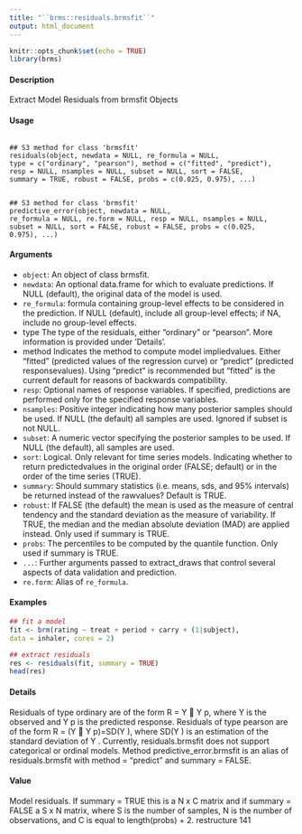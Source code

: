 ```yaml
---
title: "``brms::residuals.brmsfit``"
output: html_document
---
```


```r
knitr::opts_chunk$set(echo = TRUE)
library(brms)
```

#### Description 
Extract Model Residuals from brmsfit Objects

#### Usage
<pre><code>
## S3 method for class 'brmsfit'
residuals(object, newdata = NULL, re_formula = NULL,
type = c("ordinary", "pearson"), method = c("fitted", "predict"),
resp = NULL, nsamples = NULL, subset = NULL, sort = FALSE,
summary = TRUE, robust = FALSE, probs = c(0.025, 0.975), ...)
</code></pre>
<pre><code>
## S3 method for class 'brmsfit'
predictive_error(object, newdata = NULL,
re_formula = NULL, re.form = NULL, resp = NULL, nsamples = NULL,
subset = NULL, sort = FALSE, robust = FALSE, probs = c(0.025,
0.975), ...)
</code></pre>
#### Arguments

* ``object``: An object of class brmsfit.
* ``newdata``: An optional data.frame for which to evaluate predictions. If NULL (default), the
original data of the model is used.
* ``re_formula``: formula containing group-level effects to be considered in the prediction. If NULL (default), include all group-level effects; if NA, include no group-level effects.
* type The type of the residuals, either "ordinary" or "pearson". More information
is provided under ’Details’.
* method Indicates the method to compute model impliedvalues. Either "fitted" (predicted values of the regression curve) or "predict" (predicted responsevalues).
Using "predict" is recommended but "fitted" is the current default for reasons of backwards compatibility.
* `` resp``: Optional names of response variables. If specified, predictions are performed
only for the specified response variables.
* ``nsamples``: Positive integer indicating how many posterior samples should be used. If NULL (the default) all samples are used. Ignored if subset is not NULL.
* ``subset``: A numeric vector specifying the posterior samples to be used. If NULL (the default), all samples are used.
* ``sort``: Logical. Only relevant for time series models. Indicating whether to return predictedvalues in the original order (FALSE; default) or in the order of the time
series (TRUE).
* ``summary``: Should summary statistics (i.e. means, sds, and 95% intervals) be returned instead
of the rawvalues? Default is TRUE.
* ``robust``: If FALSE (the default) the mean is used as the measure of central tendency and the standard deviation as the measure of variability. If TRUE, the median and the
median absolute deviation (MAD) are applied instead. Only used if summary is TRUE.
* ``probs``: The percentiles to be computed by the quantile function. Only used if summary is TRUE.
* `` ... ``: Further arguments passed to extract_draws that control several aspects of data validation and prediction.
* ``re.form``: Alias of ``re_formula``.


#### Examples

```r

## fit a model
fit <- brm(rating ~ treat + period + carry + (1|subject),
data = inhaler, cores = 2)
```

```r
## extract residuals
res <- residuals(fit, summary = TRUE)
head(res)

```
#### Details
Residuals of type ordinary are of the form R = Y 􀀀 Y p, where Y is the observed and Y p is the
predicted response. Residuals of type pearson are of the form R = (Y 􀀀 Y p)=SD(Y ), where
SD(Y ) is an estimation of the standard deviation of Y .
Currently, residuals.brmsfit does not support categorical or ordinal models.
Method predictive_error.brmsfit is an alias of residuals.brmsfit with method = "predict"
and summary = FALSE.

#### Value
Model residuals. If summary = TRUE this is a N x C matrix and if summary = FALSE a S x
N matrix, where S is the number of samples, N is the number of observations, and C is equal to
length(probs) + 2.
restructure 141

